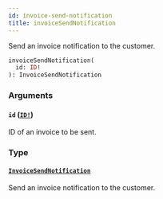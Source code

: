 ```yaml
---
id: invoice-send-notification
title: invoiceSendNotification
---
```


Send an invoice notification to the customer.

```graphql
invoiceSendNotification(
  id: ID!
): InvoiceSendNotification

```

### Arguments

#### `id` ([`ID!`](/developer/api-reference/scalars/id.mdx))

ID of an invoice to be sent.

### Type

#### [`InvoiceSendNotification`](/developer/api-reference/objects/invoice-send-notification.mdx)

Send an invoice notification to the customer.
